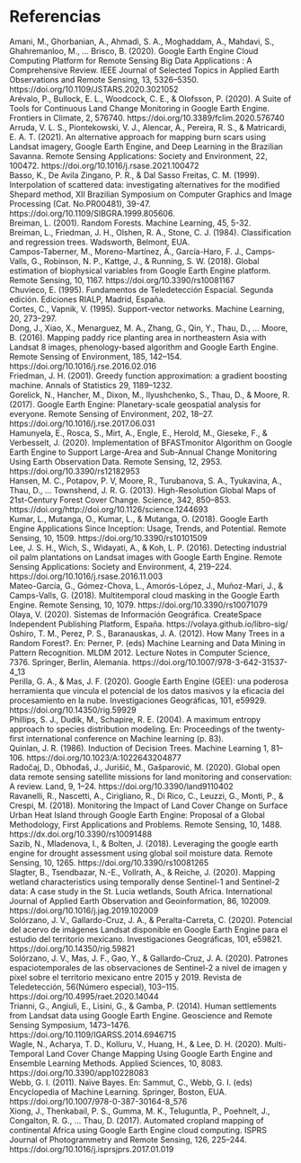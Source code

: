 \newpage
\backmatter
# Referencias

| Amani, M., Ghorbanian, A., Ahmadi, S. A., Moghaddam, A., Mahdavi, S., Ghahremanloo, M., … Brisco, B. (2020). Google Earth Engine Cloud Computing Platform for Remote Sensing Big Data Applications : A Comprehensive Review. IEEE Journal of Selected Topics in Applied Earth Observations and Remote Sensing, 13, 5326–5350. https://doi.org/10.1109/JSTARS.2020.3021052

| Arévalo, P., Bullock, E. L., Woodcock, C. E., & Olofsson, P. (2020). A Suite of Tools for Continuous Land Change Monitoring in Google Earth Engine. Frontiers in Climate, 2, 576740. https://doi.org/10.3389/fclim.2020.576740

| Arruda, V. L. S., Piontekowski, V. J., Alencar, A., Pereira, R. S., & Matricardi, E. A. T. (2021). An alternative approach for mapping burn scars using Landsat imagery, Google Earth Engine, and Deep Learning in the Brazilian Savanna. Remote Sensing Applications: Society and Environment, 22, 100472. https://doi.org/10.1016/j.rsase.2021.100472

| Basso, K., De Avila Zingano, P. R., & Dal Sasso Freitas, C. M. (1999). Interpolation of scattered data: investigating alternatives for the modified Shepard method, XII Brazilian Symposium on Computer Graphics and Image Processing (Cat. No.PR00481), 39-47. https://doi.org/10.1109/SIBGRA.1999.805606.

| Breiman, L. (2001). Random Forests. Machine Learning, 45, 5-32.

| Breiman, L., Friedman, J. H., Olshen, R. A., Stone, C. J. (1984). Classification and regression trees. Wadsworth, Belmont, EUA.

| Campos-Taberner, M., Moreno-Martínez, Á., García-Haro, F. J., Camps-Valls, G., Robinson, N. P., Kattge, J., & Running, S. W. (2018). Global estimation of biophysical variables from Google Earth Engine platform. Remote Sensing, 10, 1167. https://doi.org/10.3390/rs10081167

| Chuvieco, E. (1995). Fundamentos de Teledetección Espacial. Segunda edición. Ediciones RIALP, Madrid, España.

| Cortes, C., Vapnik, V. (1995). Support-vector networks. Machine Learning, 20, 273–297.

| Dong, J., Xiao, X., Menarguez, M. A., Zhang, G., Qin, Y., Thau, D., … Moore, B. (2016). Mapping paddy rice planting area in northeastern Asia with Landsat 8 images, phenology-based algorithm and Google Earth Engine. Remote Sensing of Environment, 185, 142–154. https://doi.org/10.1016/j.rse.2016.02.016

| Friedman, J. H. (2001). Greedy function approximation: a gradient boosting machine. Annals of Statistics 29, 1189–1232.

| Gorelick, N., Hancher, M., Dixon, M., Ilyushchenko, S., Thau, D., & Moore, R. (2017). Google Earth Engine: Planetary-scale geospatial analysis for everyone. Remote Sensing of Environment, 202, 18–27. https://doi.org/10.1016/j.rse.2017.06.031

| Hamunyela, E., Rosca, S., Mirt, A., Engle, E., Herold, M., Gieseke, F., & Verbesselt, J. (2020). Implementation of BFASTmonitor Algorithm on Google Earth Engine to Support Large-Area and Sub-Annual Change Monitoring Using Earth Observation Data. Remote Sensing, 12, 2953. https://doi.org/10.3390/rs12182953

| Hansen, M. C., Potapov, P. V, Moore, R., Turubanova, S. A., Tyukavina, A., Thau, D., … Townshend, J. R. G. (2013). High-Resolution Global Maps of 21st-Century Forest Cover Change. Science, 342, 850–853. https://doi.org/http://doi.org/10.1126/science.1244693

| Kumar, L., Mutanga, O., Kumar, L., & Mutanga, O. (2018). Google Earth Engine Applications Since Inception: Usage, Trends, and Potential. Remote Sensing, 10, 1509. https://doi.org/10.3390/rs10101509

| Lee, J. S. H., Wich, S., Widayati, A., & Koh, L. P. (2016). Detecting industrial oil palm plantations on Landsat images with Google Earth Engine. Remote Sensing Applications: Society and Environment, 4, 219–224. https://doi.org/10.1016/j.rsase.2016.11.003

| Mateo-García, G., Gómez-Chova, L., Amorós-López, J., Muñoz-Marí, J., & Camps-Valls, G. (2018). Multitemporal cloud masking in the Google Earth Engine. Remote Sensing, 10, 1079. https://doi.org/10.3390/rs10071079

| Olaya, V. (2020). Sistemas de Información Geográfica. CreateSpace Independent Publishing Platform, España. https://volaya.github.io/libro-sig/

| Oshiro, T. M., Perez, P. S., Baranauskas, J. A. (2012). How Many Trees in a Random Forest?. En: Perner, P. (eds) Machine Learning and Data Mining in Pattern Recognition. MLDM 2012. Lecture Notes in Computer Science, 7376. Springer, Berlin, Alemania. https://doi.org/10.1007/978-3-642-31537-4_13

| Perilla, G. A., & Mas, J. F. (2020). Google Earth Engine (GEE): una poderosa herramienta que vincula el potencial de los datos masivos y la eficacia del procesamiento en la nube. Investigaciones Geográficas, 101, e59929. https://doi.org/10.14350/rig.59929

| Phillips, S. J., Dudík, M., Schapire, R. E. (2004). A maximum entropy approach to species distribution modeling. En: Proceedings of the twenty-first international conference on Machine learning (p. 83).

| Quinlan, J. R. (1986). Induction of Decision Trees. Machine Learning 1, 81–106. https://doi.org/10.1023/A:1022643204877

| Radočaj, D., Obhođaš, J., Jurišić, M., Gašparović, M. (2020). Global open data remote sensing satellite missions for land monitoring and conservation: A review. Land, 9, 1–24. https://doi.org/10.3390/land9110402

| Ravanelli, R., Nascetti, A., Cirigliano, R., Di Rico, C., Leuzzi, G., Monti, P., & Crespi, M. (2018). Monitoring the Impact of Land Cover Change on Surface Urban Heat Island through Google Earth Engine: Proposal of a Global Methodology, First Applications and Problems. Remote Sensing, 10, 1488. https://dx.doi.org/10.3390/rs10091488

| Sazib, N., Mladenova, I., & Bolten, J. (2018). Leveraging the google earth engine for drought assessment using global soil moisture data. Remote Sensing, 10, 1265. https://doi.org/10.3390/rs10081265

| Slagter, B., Tsendbazar, N.-E., Vollrath, A., & Reiche, J. (2020). Mapping wetland characteristics using temporally dense Sentinel-1 and Sentinel-2 data: A case study in the St. Lucia wetlands, South Africa. International Journal of Applied Earth Observation and Geoinformation, 86, 102009. https://doi.org/10.1016/j.jag.2019.102009

| Solórzano, J. V., Gallardo-Cruz, J. A., & Peralta-Carreta, C. (2020). Potencial del acervo de imágenes Landsat disponible en Google Earth Engine para el estudio del territorio mexicano. Investigaciones Geográficas, 101, e59821. https://doi.org/10.14350/rig.59821

| Solórzano, J. V., Mas, J. F., Gao, Y., & Gallardo-Cruz, J. A. (2020). Patrones espaciotemporales de las observaciones de Sentinel-2 a nivel de imagen y píxel sobre el territorio mexicano entre 2015 y 2019. Revista de Teledetección, 56(Número especial), 103–115. https://doi.org/10.4995/raet.2020.14044

| Trianni, G., Angiuli, E., Lisini, G., & Gamba, P. (2014). Human settlements from Landsat data using Google Earth Engine. Geoscience and Remote Sensing Symposium, 1473–1476. https://doi.org/10.1109/IGARSS.2014.6946715

| Wagle, N., Acharya, T. D., Kolluru, V., Huang, H., & Lee, D. H. (2020). Multi-Temporal Land Cover Change Mapping Using Google Earth Engine and Ensemble Learning Methods. Applied Sciences, 10, 8083. https://doi.org/10.3390/app10228083

| Webb, G. I. (2011). Naïve Bayes. En: Sammut, C., Webb, G. I. (eds) Encyclopedia of Machine Learning. Springer, Boston, EUA. https://doi.org/10.1007/978-0-387-30164-8_576

| Xiong, J., Thenkabail, P. S., Gumma, M. K., Teluguntla, P., Poehnelt, J., Congalton, R. G., … Thau, D. (2017). Automated cropland mapping of continental Africa using Google Earth Engine cloud computing. ISPRS Journal of Photogrammetry and Remote Sensing, 126, 225–244. https://doi.org/10.1016/j.isprsjprs.2017.01.019
